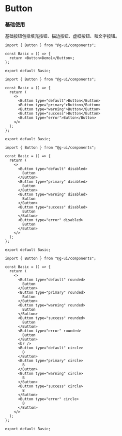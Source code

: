 

# Button



### 基础使用

基础按钮包括填充按钮、描边按钮、虚框按钮、和文字按钮。


<DemoBlock>

<Basic/>


```tsx
import { Button } from "@g-ui/components";

const Basic = () => {
  return <Button>Demo1</Button>;
};

export default Basic;
```

</DemoBlock>

<DemoBlock>

<Type />


```tsx
import { Button } from "@g-ui/components";

const Basic = () => {
  return (
    <>
      <Button type="default">Button</Button>
      <Button type="primary">Button</Button>
      <Button type="warning">Button</Button>
      <Button type="success">Button</Button>
      <Button type="error">Button</Button>
    </>
  );
};

export default Basic;

```

</DemoBlock>


<DemoBlock>

<Disabled />

```tsx
import { Button } from "@g-ui/components";

const Basic = () => {
  return (
    <>
      <Button type="default" disabled>
        Button
      </Button>
      <Button type="primary" disabled>
        Button
      </Button>
      <Button type="warning" disabled>
        Button
      </Button>
      <Button type="success" disabled>
        Button
      </Button>
      <Button type="error" disabled>
        Button
      </Button>
    </>
  );
};

export default Basic;
```

</DemoBlock>


<DemoBlock>

<Circle />

```tsx
import { Button } from "@g-ui/components";

const Basic = () => {
  return (
    <>
      <Button type="default" rounded>
        Button
      </Button>
      <Button type="primary" rounded>
        Button
      </Button>
      <Button type="warning" rounded>
        Button
      </Button>
      <Button type="success" rounded>
        Button
      </Button>
      <Button type="error" rounded>
        Button
      </Button>
      <br />
      <Button type="default" circle>
        B
      </Button>
      <Button type="primary" circle>
        B
      </Button>
      <Button type="warning" circle>
        B
      </Button>
      <Button type="success" circle>
        B
      </Button>
      <Button type="error" circle>
        B
      </Button>
    </>
  );
};

export default Basic;
```

  </DemoBlock>